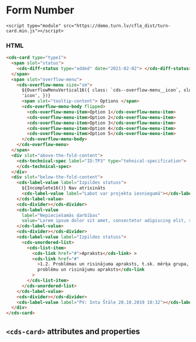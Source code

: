 
# Form Number

```imoprt
<script type="module" src="https://demo.turn.lv/cfla_dist/turn-card.min.js"></script>
```

### HTML

```html
<cds-card type="type1">
  <span slot="status">
    <cds-diff-status type="added" date="2021-02-02"> </cds-diff-status>
  </span>
  <span slot="overflow-menu">
    <cds-overflow-menu size="sm">
      ${OverflowMenuVertical16({ class: `cds--overflow-menu__icon`, slot:
      'icon', })}
      <span slot="tooltip-content"> Options </span>
      <cds-overflow-menu-body flipped>
        <cds-overflow-menu-item>Option 1</cds-overflow-menu-item>
        <cds-overflow-menu-item>Option 2</cds-overflow-menu-item>
        <cds-overflow-menu-item>Option 3</cds-overflow-menu-item>
        <cds-overflow-menu-item>Option 4</cds-overflow-menu-item>
        <cds-overflow-menu-item>Option 5</cds-overflow-menu-item>
      </cds-overflow-menu-body>
    </cds-overflow-menu>
  </span>
  <div slot="above-the-fold-content">
    <cds-technical-spec label="ID:TP3" type="tehnical-specification">
    </cds-technical-spec>
  </div>
  <div slot="below-the-fold-content">
    <cds-label-value label="Izpildes statuss">
      ${Incomplete16()} Nav atrisināts
      <cds-label-value label="Labot var projekta iesniegumā"></cds-label-value>
    </cds-label-value>
    <cds-divider></cds-divider>
    <cds-label-value
      label="Nepieciešamās darbības"
      value="Lorem ipsum dolor sit amet, consectetur adipiscing elit, sed do eiusmod tempor incididunt ut labore et dolore magna aliqua. Ut enim ad minim veniam, quis nostrud exercitation ullamco laboris nisi ut aliquip ex ea commodo consequat. Duis aute irure dolor in reprehenderit in voluptate velit esse cillum dolore eu fugiat nulla pariatur.Lorem ipsum dolor sit amet, consectetur adipiscing elit, sed do eiusmod tempor incididunt ut labore et dolore magna aliqua. Ut enim ad minim veniam, quis nostrud exercitation ullamco laboris nisi ut aliquip ex ea commodo consequat. Duis aute irure dolor in reprehenderit in voluptate velit esse cillum dolore eu fugiat nulla pariatur.Lorem ipsum dolor sit amet, consectetur adipiscing elit, sed do eiusmod tempor incididunt ut labore et dolore magna aliqua. Ut enim ad minim veniam, quis nostrud exercitation ullamco laboris nisi ut aliquip ex ea commodo consequat. Duis aute irure dolor in reprehenderit in voluptate velit esse cillum dolore eu fugiat nulla pariatur.Lorem ipsum dolor sit amet, consectetur adipiscing elit, sed do eiusmod tempor incididunt ut labore et dolore magna aliqua. Ut enim ad minim veniam, quis nostrud exercitation ullamco laboris nisi ut aliquip ex ea commodo consequat. Duis aute irure dolor in reprehenderit in voluptate velit esse cillum dolore eu fugiat nulla pariatur.Lorem ipsum dolor sit amet, consectetur adipiscing elit, sed do eiusmod tempor incididunt ut labore et dolore magna aliqua. Ut enim ad minim veniam, quis nostrud exercitation ullamco laboris nisi ut aliquip ex ea commodo consequat. Duis aute irure dolor in reprehenderit in voluptate velit esse cillum dolore eu fugiat nulla pariatur.Lorem ipsum dolor sit amet, consectetur adipiscing elit, sed do eiusmod tempor incididunt ut labore et dolore magna aliqua. Ut enim ad minim veniam, quis nostrud exercitation ullamco laboris nisi ut aliquip ex ea commodo consequat. Duis aute irure dolor in reprehenderit in voluptate velit esse cillum dolore eu fugiat nulla pariatur.">
    </cds-label-value>
    <cds-divider></cds-divider>
    <cds-label-value label="Izpildes statuss">
      <cds-unordered-list>
        <cds-list-item>
          <cds-link href="#">Apraksts</cds-link> >
          <cds-link href="#"
            >1.2. Problēmas un risinājuma apraksts, t.sk. mērķa grupa, tās
            problēmu un risinājumu apraksts</cds-link
          >
        </cds-list-item>
      </cds-unordered-list>
    </cds-label-value>
    <cds-divider></cds-divider>
    <cds-label-value label="PV: Inta Štāle 20.10.2019 10:32"></cds-label-value>
  </div>
</cds-card>
```

## `<cds-card>` attributes and properties

<Props of="cds-card" />
